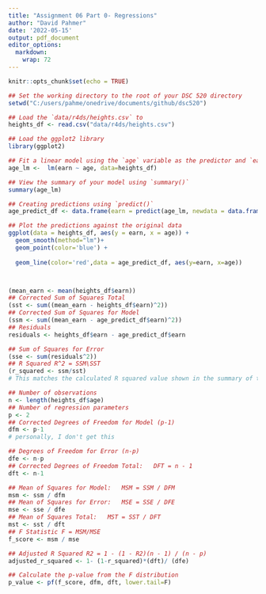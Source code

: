 ---
title: "Assignment 06 Part 0- Regressions"
author: "David Pahmer"
date: '2022-05-15'
output: pdf_document
editor_options: 
  markdown: 
    wrap: 72
---
  
```{r setup, include=FALSE}
knitr::opts_chunk$set(echo = TRUE)
```
```{r}


## Set the working directory to the root of your DSC 520 directory
setwd("C:/users/pahme/onedrive/documents/github/dsc520")

## Load the `data/r4ds/heights.csv` to
heights_df <- read.csv("data/r4ds/heights.csv")

## Load the ggplot2 library
library(ggplot2)

## Fit a linear model using the `age` variable as the predictor and `earn` as the outcome
age_lm <-  lm(earn ~ age, data=heights_df)

## View the summary of your model using `summary()`
summary(age_lm)

## Creating predictions using `predict()`
age_predict_df <- data.frame(earn = predict(age_lm, newdata = data.frame(age=heights_df$age) ), age=heights_df$age)

## Plot the predictions against the original data
ggplot(data = heights_df, aes(y = earn, x = age)) +
  geom_smooth(method="lm")+
  geom_point(color='blue') +
  
  geom_line(color='red',data = age_predict_df, aes(y=earn, x=age))



(mean_earn <- mean(heights_df$earn))
## Corrected Sum of Squares Total
(sst <- sum((mean_earn - heights_df$earn)^2))
## Corrected Sum of Squares for Model
(ssm <- sum((mean_earn - age_predict_df$earn)^2))
## Residuals
residuals <- heights_df$earn - age_predict_df$earn

## Sum of Squares for Error
(sse <- sum(residuals^2))
## R Squared R^2 = SSM\SST
(r_squared <- ssm/sst)
# This matches the calculated R squared value shown in the summary of the regression above

## Number of observations
n <- length(heights_df$age)
## Number of regression parameters
p <- 2
## Corrected Degrees of Freedom for Model (p-1)
dfm <- p-1
# personally, I don't get this

## Degrees of Freedom for Error (n-p)
dfe <- n-p
## Corrected Degrees of Freedom Total:   DFT = n - 1
dft <- n-1

## Mean of Squares for Model:   MSM = SSM / DFM
msm <- ssm / dfm
## Mean of Squares for Error:   MSE = SSE / DFE
mse <- sse / dfe
## Mean of Squares Total:   MST = SST / DFT
mst <- sst / dft
## F Statistic F = MSM/MSE
f_score <- msm / mse

## Adjusted R Squared R2 = 1 - (1 - R2)(n - 1) / (n - p)
adjusted_r_squared <- 1- (1-r_squared)*(dft)/ (dfe)

## Calculate the p-value from the F distribution
p_value <- pf(f_score, dfm, dft, lower.tail=F)

```
